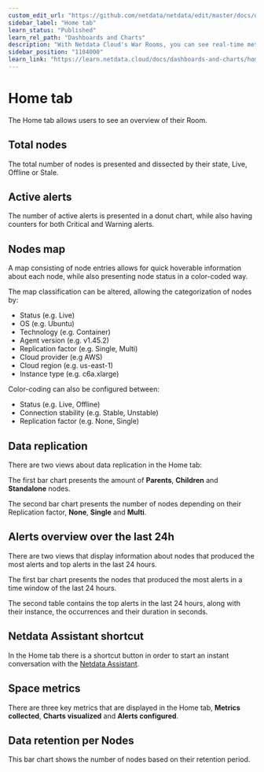 ```yaml
---
custom_edit_url: "https://github.com/netdata/netdata/edit/master/docs/dashboard/home-tab.md"
sidebar_label: "Home tab"
learn_status: "Published"
learn_rel_path: "Dashboards and Charts"
description: "With Netdata Cloud's War Rooms, you can see real-time metrics, from any number of nodes in your infrastructure, in composite charts."
sidebar_position: "1104000"
learn_link: "https://learn.netdata.cloud/docs/dashboards-and-charts/home-tab"
---
```


# Home tab

The Home tab allows users to see an overview of their Room.

## Total nodes

The total number of nodes is presented and dissected by their state, Live, Offline or Stale.

## Active alerts

The number of active alerts is presented in a donut chart, while also having counters for both Critical and Warning alerts.

## Nodes map

A map consisting of node entries allows for quick hoverable information about each node, while also presenting node status in a color-coded way.

The map classification can be altered, allowing the categorization of nodes by:

- Status (e.g. Live)
- OS (e.g. Ubuntu)
- Technology (e.g. Container)
- Agent version (e.g. v1.45.2)
- Replication factor (e.g. Single, Multi)
- Cloud provider (e.g AWS)
- Cloud region (e.g. us-east-1)
- Instance type (e.g. c6a.xlarge)

Color-coding can also be configured between:

- Status (e.g. Live, Offline)
- Connection stability (e.g. Stable, Unstable)
- Replication factor (e.g. None, Single)

## Data replication

There are two views about data replication in the Home tab:

The first bar chart presents the amount of **Parents**, **Children** and **Standalone** nodes.

The second bar chart presents the number of nodes depending on their Replication factor, **None**, **Single** and **Multi**.

## Alerts overview over the last 24h

There are two views that display information about nodes that produced the most alerts and top alerts in the last 24 hours.

The first bar chart presents the nodes that produced the most alerts in a time window of the last 24 hours.

The second table contains the top alerts in the last 24 hours, along with their instance, the occurrences and their duration in seconds.

## Netdata Assistant shortcut

In the Home tab there is a shortcut button in order to start an instant conversation with the [Netdata Assistant](/docs/machine-learning-and-anomaly-detection/ai-powered-troubleshooting-assistant).

## Space metrics

There are three key metrics that are displayed in the Home tab, **Metrics collected**, **Charts visualized** and **Alerts configured**.

## Data retention per Nodes

This bar chart shows the number of nodes based on their retention period.

